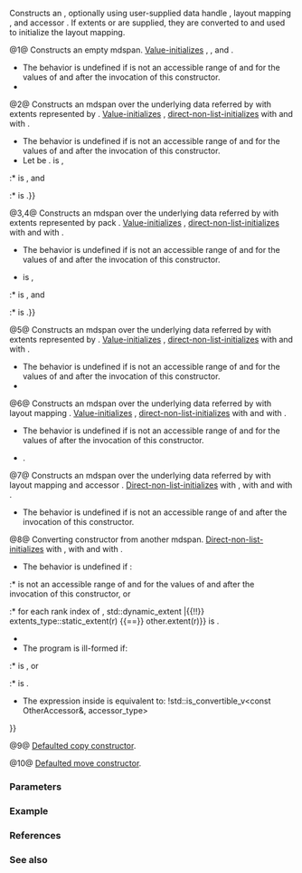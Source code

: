 {{cpp/container/mdspan/title|mdspan}}
{{cpp/container/mdspan/navbar}}
{{dcl begin}}
{{dcl|num=1|since=c++23|
constexpr mdspan();
}}
{{dcl|num=2|since=c++23|1=
template&lt; class... OtherIndexTypes &gt;
    constexpr explicit mdspan( data_handle_type p, OtherIndexTypes... exts );
}}
{{dcl|num=3|since=c++23|1=
template&lt; class OtherIndexType, std::size_t N &gt;
    constexpr explicit(N != rank_dynamic())
        mdspan( data_handle_type p, std::span&lt;OtherIndexType, N&gt; exts );
}}
{{dcl|num=4|since=c++23|1=
template&lt; class OtherIndexType, std::size_t N &gt;
    constexpr explicit(N != rank_dynamic())
        mdspan( data_handle_type p, const std::array&lt;OtherIndexType, N&gt;&amp; exts );
}}
{{dcl|num=5|since=c++23|1=
constexpr mdspan( data_handle_type p, const extents_type&amp; ext );
}}
{{dcl|num=6|since=c++23|1=
constexpr mdspan( data_handle_type p, const mapping_type&amp; m );
}}
{{dcl|num=7|since=c++23|1=
constexpr mdspan( data_handle_type p, const mapping_type&amp; m,
                  const accessor_type&amp; a );
}}
{{dcl|num=8|since=c++23|1=
template&lt; class OtherElementType, class OtherExtents,
          class OtherLayoutPolicy, class OtherAccessor &gt;
    constexpr explicit(/* see below */)
        mdspan( const mdspan&lt;OtherElementType, OtherExtents,
                             OtherLayoutPolicy, OtherAccessor&gt;&amp; other );
}}
{{dcl|num=9|since=c++23|1=
constexpr mdspan( const mdspan&amp; rhs ) = default;
}}
{{dcl|num=10|since=c++23|1=
constexpr mdspan( mdspan&amp;&amp; rhs ) = default;
}}
{{dcl end}}

Constructs an {{tt|mdspan}}, optionally using user-supplied data handle {{c|p}}, layout mapping {{c|m}}, and accessor {{c|a}}. If extents {{c|exts}} or {{c|ext}} are supplied, they are converted to {{c|extents_type}} and used to initialize the layout mapping.

@1@ Constructs an empty mdspan. [[cpp/language/value_initialization|Value-initializes]] {{rlpi|/#Data members|ptr_}}, {{rlpi|/#Data members|map_}}, and {{rlpi|/#Data members|acc_}}.
* The behavior is undefined if {{range plain|0|map_.required_span_size()}} is not an accessible range of {{rlpi|/#Data members|ptr_}} and {{rlpi|/#Data members|acc_}} for the values of {{rlpi|/#Data members|map_}} and {{rlpi|/#Data members|acc_}} after the invocation of this constructor.
* {{cpp/enable_if|
:* {{c|rank_dynamic() &gt; 0}} is {{c|true}},
:* {{c|std::is_default_constructible_v&lt;data_handle_type&gt;}} is {{c|true}},
:* {{c|std::is_default_constructible_v&lt;mapping_type&gt;}} is {{c|true}}, and
:* {{c|std::is_default_constructible_v&lt;accessor_type&gt;}} is {{c|true}}.}}

@2@ Constructs an mdspan over the underlying data referred by {{c|p}} with extents represented by {{tt|exts...}}. [[cpp/language/value_initialization|Value-initializes]] {{rlpi|/#Data members|acc_}}, [[cpp/language/direct_initialization|direct-non-list-initializes]] {{rlpi|/#Data members|ptr_}} with {{c|std::move(p)}} and {{rlpi|/#Data members|map_}} with {{c|extents_type(static_cast&lt;index_type&gt;(std::move(exts))...)}}.
* The behavior is undefined if {{range plain|0|map_.required_span_size()}} is not an accessible range of {{rlpi|/#Data members|ptr_}} and {{rlpi|/#Data members|acc_}} for the values of {{rlpi|/#Data members|map_}} and {{rlpi|/#Data members|acc_}} after the invocation of this constructor.
* Let {{c|N}} be {{c|sizeof...(OtherIndexTypes)}}. {{cpp/enable_if|
:* {{c|(std::is_convertible_v&lt;OtherIndexTypes, index_type&gt; &amp;&amp; ...)}} is {{c|true}},
:* {{c|(std::is_nothrow_constructible&lt;index_type, OtherIndexTypes&gt; &amp;&amp; ...)}} is {{c|true}},
:* {{c|1=N == rank() {{!!}} N == rank_dynamic()}} is {{c|true}},
:* {{c|std::is_constructible_v&lt;mapping_type, extents_type&gt;}} is {{c|true}}, and
:* {{c|std::is_default_constructible_v&lt;accessor_type&gt;}} is {{c|true}}.}}

@3,4@ Constructs an mdspan over the underlying data referred by {{c|p}} with extents represented by pack {{c|exts}}. [[cpp/language/value_initialization|Value-initializes]] {{rlpi|/#Data members|acc_}}, [[cpp/language/direct_initialization|direct-non-list-initializes]] {{rlpi|/#Data members|ptr_}} with {{c|std::move(p)}} and {{rlpi|/#Data members|map_}} with {{c|extents_type(exts)}}.
* The behavior is undefined if {{range plain|0|map_.required_span_size()}} is not an accessible range of {{rlpi|/#Data members|ptr_}} and {{rlpi|/#Data members|acc_}} for the values of {{rlpi|/#Data members|map_}} and {{rlpi|/#Data members|acc_}} after the invocation of this constructor.
* {{cpp/enable_if|
:* {{c|std::is_convertible_v&lt;const OtherIndexTypes&amp;, index_type&gt;}} is {{c|true}},
:* {{c|std::is_nothrow_constructible&lt;index_type, const OtherIndexTypes&amp;&gt;}} is {{c|true}},
:* {{c|1=N == rank() {{!!}} N == rank_dynamic()}} is {{c|true}},
:* {{c|std::is_constructible_v&lt;mapping_type, extents_type&gt;}} is {{c|true}}, and
:* {{c|std::is_default_constructible_v&lt;accessor_type&gt;}} is {{c|true}}.}}

@5@ Constructs an mdspan over the underlying data referred by {{c|p}} with extents represented by {{c|ext}}. [[cpp/language/value_initialization|Value-initializes]] {{rlpi|/#Data members|acc_}}, [[cpp/language/direct_initialization|direct-non-list-initializes]] {{rlpi|/#Data members|ptr_}} with {{c|std::move(p)}} and {{rlpi|/#Data members|map_}} with {{c|exts}}.
* The behavior is undefined if {{range plain|0|map_.required_span_size()}} is not an accessible range of {{c|p}} and {{rlpi|/#Data members|acc_}} for the values of {{rlpi|/#Data members|map_}} and {{rlpi|/#Data members|acc_}} after the invocation of this constructor.
* {{cpp/enable_if|
:* {{c|std::is_constructible_v&lt;mapping_type, const mapping_type&amp;&gt;}} is {{c|true}}, and
:* {{c|std::is_default_constructible_v&lt;accessor_type&gt;}} is {{c|true}}.}}

@6@ Constructs an mdspan over the underlying data referred by {{c|p}} with layout mapping {{c|m}}. [[cpp/language/value_initialization|Value-initializes]] {{rlpi|/#Data members|acc_}}, [[cpp/language/direct_initialization|direct-non-list-initializes]] {{rlpi|/#Data members|ptr_}} with {{c|std::move(p)}} and {{rlpi|/#Data members|map_}} with {{c|m}}.
* The behavior is undefined if {{range plain|0|m.required_span_size()}} is not an accessible range of {{c|p}} and {{rlpi|/#Data members|acc_}} for the values of {{rlpi|/#Data members|acc_}} after the invocation of this constructor.
* {{cpp/enable_if|{{c|std::is_default_constructible_v&lt;accessor_type&gt;}} is {{c|true}}}}.

@7@ Constructs an mdspan over the underlying data referred by {{c|p}} with layout mapping {{c|m}} and accessor {{c|a}}. [[cpp/language/direct_initialization|Direct-non-list-initializes]] {{rlpi|/#Data members|ptr_}} with {{c|std::move(p)}}, {{rlpi|/#Data members|map_}} with {{c|m}} and {{rlpi|/#Data members|acc_}} with {{c|a}}.
* The behavior is undefined if {{range plain|0|m.required_span_size()}} is not an accessible range of {{c|p}} and {{c|a}} after the invocation of this constructor.

@8@ Converting constructor from another mdspan. [[cpp/language/direct_initialization|Direct-non-list-initializes]] {{rlpi|/#Data members|ptr_}} with {{c|other.ptr_}}, {{rlpi|/#Data members|map_}} with {{c|other.map_}} and {{rlpi|/#Data members|acc_}} with {{c|other.acc_}}.
* The behavior is undefined if :
:* {{range plain|0|map_.required_span_size()}} is not an accessible range of {{rlpi|/#Data members|ptr_}} and {{rlpi|/#Data members|acc_}} for the values of {{rlpi|/#Data members|map_}} and {{rlpi|/#Data members|acc_}} after the invocation of this constructor, or
:* for each rank index {{tt|r}} of {{c |extents_type}}, {{c multi
|   extents_type::static_extent(r) {{==}} std::dynamic_extent
|{{!!}} extents_type::static_extent(r) {{==}} other.extent(r)}} is {{c|false}}.
* {{cpp/enable_if|
:* {{c multi|std::is_constructible_v&lt;mapping_type, const OtherLayoutPolicy​::
            |    ​template mapping&lt;OtherExtents&gt;&amp;&gt;}} is {{c|true}}, and
:* {{c|std::is_constructible_v&lt;accessor_type, const OtherAccessor&amp;&gt;}} is {{c|true}}.}}
* The program is ill-formed if:
:* {{c multi|std::is_constructible_v&lt;data_handle_type, 
            |    const OtherAccessor​::​data_handle_type&amp;&gt;}} is {{c|false}}, or
:* {{c|std::is_constructible_v&lt;extents_type, OtherExtents&gt;}} is {{c|false}}.
* The expression inside {{c/core|explicit}} is equivalent to: {{c multi
|   !std::is_convertible_v&lt;const OtherLayoutPolicy::
|       template mapping&lt;OtherExtents&gt;&amp;, mapping_type&gt;
|{{!!}} !std::is_convertible_v&lt;const OtherAccessor&amp;, accessor_type&gt;
}}

@9@ [[cpp/language/copy constructor#Implicitly-defined copy constructor|Defaulted copy constructor]].

@10@ [[cpp/language/move constructor#Implicitly-defined move constructor|Defaulted move constructor]].

===Parameters===
{{par begin}}
{{par|p|a handle to the underlying data}}
{{par|m|a layout mapping}}
{{par|a|an accessor}}
{{par|ext|a {{rlpt|extents|std::extents}} object}}
{{par|exts|represents a multi-dimensional extents}}
{{par|other|another mdspan to convert from}}
{{par|rhs|another mdspan to copy or move from}}
{{par end}}

===Example===
{{example}}

===References===
{{ref std c++23}}
{{ref std|title=Constructors|id=mdspan.mdspan.cons|section=24.7.3.6.2}}
{{ref std end}}

===See also===
{{todo}}

{{langlinks|es|ja|ru|zh}}